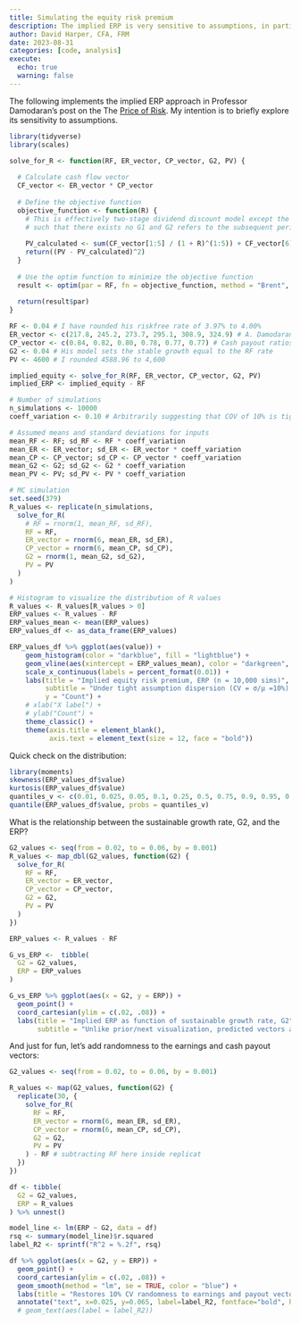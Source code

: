 ```yaml
---
title: Simulating the equity risk premium
description: The implied ERP is very sensitive to assumptions, in particular G2
author: David Harper, CFA, FRM
date: 2023-08-31
categories: [code, analysis]
execute: 
  echo: true
  warning: false
---
```


The following implements the implied ERP approach in Professor Damodaran's post on the The [Price of Risk](https://aswathdamodaran.substack.com/p/the-price-of-risk-with-equity-risk). My intention is to briefly explore its sensitivity to assumptions.

```r

library(tidyverse)
library(scales)

solve_for_R <- function(RF, ER_vector, CP_vector, G2, PV) {
  
  # Calculate cash flow vector
  CF_vector <- ER_vector * CP_vector
  
  # Define the objective function
  objective_function <- function(R) {
    # This is effectively two-stage dividend discount model except the initial stage is explicated
    # such that there exists no G1 and G2 refers to the subsequent period of growth
    
    PV_calculated <- sum(CF_vector[1:5] / (1 + R)^(1:5)) + CF_vector[6] / ((R - G2) * (1 + R)^5)
    return((PV - PV_calculated)^2)
  }
  
  # Use the optim function to minimize the objective function
  result <- optim(par = RF, fn = objective_function, method = "Brent", lower = -1, upper = 2)
  
  return(result$par)
}

RF <- 0.04 # I have rounded his riskfree rate of 3.97% to 4.00%
ER_vector <- c(217.8, 245.2, 273.7, 295.1, 308.9, 324.9) # A. Damodaran's earnings vector
CP_vector <- c(0.84, 0.82, 0.80, 0.78, 0.77, 0.77) # Cash payout ratios
G2 <- 0.04 # His model sets the stable growth equal to the RF rate
PV <- 4600 # I rounded 4588.96 to 4,600

implied_equity <- solve_for_R(RF, ER_vector, CP_vector, G2, PV)
implied_ERP <- implied_equity - RF

# Number of simulations
n_simulations <- 10000
coeff_variation <- 0.10 # Arbitrarily suggesting that COV of 10% is tight

# Assumed means and standard deviations for inputs
mean_RF <- RF; sd_RF <- RF * coeff_variation
mean_ER <- ER_vector; sd_ER <- ER_vector * coeff_variation
mean_CP <- CP_vector; sd_CP <- CP_vector * coeff_variation
mean_G2 <- G2; sd_G2 <- G2 * coeff_variation
mean_PV <- PV; sd_PV <- PV * coeff_variation

# MC simulation
set.seed(379)
R_values <- replicate(n_simulations, 
  solve_for_R(
    # RF = rnorm(1, mean_RF, sd_RF),
    RF = RF,
    ER_vector = rnorm(6, mean_ER, sd_ER),
    CP_vector = rnorm(6, mean_CP, sd_CP),
    G2 = rnorm(1, mean_G2, sd_G2),
    PV = PV
  )
)

# Histogram to visualize the distribution of R values
R_values <- R_values[R_values > 0]
ERP_values <- R_values - RF
ERP_values_mean <- mean(ERP_values)
ERP_values_df <- as_data_frame(ERP_values)

ERP_values_df %>% ggplot(aes(value)) +
    geom_histogram(color = "darkblue", fill = "lightblue") +
    geom_vline(aes(xintercept = ERP_values_mean), color = "darkgreen", size = 1.5) +
    scale_x_continuous(labels = percent_format(0.01)) +
    labs(title = "Implied equity risk premium, ERP (n = 10,000 sims)",
         subtitle = "Under tight assumption dispersion (CV = σ/μ =10%). Green vertical line is the mean.",
         y = "Count") +
    # xlab("X label") + 
    # ylab("Count") +
    theme_classic() +
    theme(axis.title = element_blank(),
          axis.text = element_text(size = 12, face = "bold"))
```

Quick check on the distribution:

```r
library(moments)
skewness(ERP_values_df$value)
kurtosis(ERP_values_df$value)
quantiles_v <- c(0.01, 0.025, 0.05, 0.1, 0.25, 0.5, 0.75, 0.9, 0.95, 0.975, 0.99)
quantile(ERP_values_df$value, probs = quantiles_v)
```

What is the relationship between the sustainable growth rate, G2, and the ERP?

```r

G2_values <- seq(from = 0.02, to = 0.06, by = 0.001)
R_values <- map_dbl(G2_values, function(G2) {
  solve_for_R(
    RF = RF,
    ER_vector = ER_vector,
    CP_vector = CP_vector,
    G2 = G2,
    PV = PV
  )
})

ERP_values <- R_values - RF

G_vs_ERP <-  tibble(
  G2 = G2_values,
  ERP = ERP_values
)

G_vs_ERP %>% ggplot(aes(x = G2, y = ERP)) + 
  geom_point() + 
  coord_cartesian(ylim = c(.02, .08)) + 
  labs(title = "Implied ERP as function of sustainable growth rate, G2",
       subtitle = "Unlike prior/next visualization, predicted vectors are not randomized")
```

And just for fun, let's add randomness to the earnings and cash payout vectors:

```r

G2_values <- seq(from = 0.02, to = 0.06, by = 0.001)

R_values <- map(G2_values, function(G2) {
  replicate(30, {
    solve_for_R(
      RF = RF,
      ER_vector = rnorm(6, mean_ER, sd_ER),
      CP_vector = rnorm(6, mean_CP, sd_CP),
      G2 = G2,
      PV = PV
    ) - RF # subtracting RF here inside replicat
  })
})

df <- tibble(
  G2 = G2_values,
  ERP = R_values
) %>% unnest()

model_line <- lm(ERP ~ G2, data = df)
rsq <- summary(model_line)$r.squared
label_R2 <- sprintf("R^2 = %.2f", rsq)

df %>% ggplot(aes(x = G2, y = ERP)) + 
  geom_point() +
  coord_cartesian(ylim = c(.02, .08)) + 
  geom_smooth(method = "lm", se = TRUE, color = "blue") +
  labs(title = "Restores 10% CV randomness to earnings and payout vectors") +
  annotate("text", x=0.025, y=0.065, label=label_R2, fontface="bold", hjust=0)
  # geom_text(aes(label = label_R2))
```
